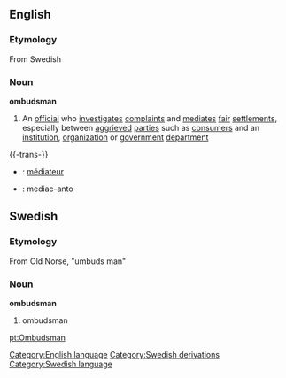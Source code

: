 == English ==
=== Etymology ===
From Swedish
===Noun===
{{wikipedia}}
'''ombudsman'''
#An [[official]] who [[investigate]]s [[complaint]]s and [[mediate]]s [[fair]] [[settlement]]s, especially between [[aggrieved]] [[parties]] such as [[consumer]]s and an [[institution]], [[organization]] or [[government]] [[department]]

{{-trans-}}

* {{fr}} : [[médiateur]] 
* {{io}} : mediac-anto

== Swedish ==
=== Etymology ===
From Old Norse, "umbuds man"

===Noun===
'''ombudsman'''
# ombudsman
[[Category:English language]]
[[Category:Swedish derivations]]
[[Category:Swedish language]]
[[pt:Ombudsman]]